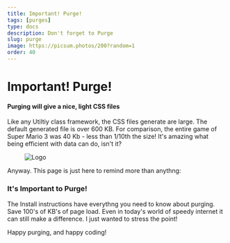 ---
title: Important! Purge!
tags: [purges]
type: docs
description: Don't forget to Purge
slug: purge
image: https://picsum.photos/200?random=1
order: 40
---


# Important! Purge!

#### Purging will give a nice, light CSS files

Like any Utiltiy class framework, the CSS files generate are large. The default generated file is over 600 KB. For comparison, the entire game of Super Mario 3 was 40 Kb - less than 1/10th the size! It's amazing what being efficient with data can do, isn't it?

<div className="center mb-xl pt-md">

<figure className="w-20">
  <img src={MarioImage} alt="Logo" />
  <figcaption className="text-sm">
    <Paragraph
      className="text-md py-md"
      text="The entire game of SMB 3 was 40 KB - smaller than this image! (66 KB) (Yeah I could have compressed it but I'm just sayin')"
    />
  </figcaption>
</figure>

</div>

Anyway. This page is just here to remind more than anythng:

### It's Important to Purge!

The Install instructions have everythng you need to know about purging. Save 100's of KB's of page load. Even in today's world of speedy internet it can still make a difference. I just wanted to stress the point!

Happy purging, and happy coding!
